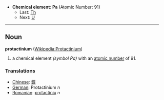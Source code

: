 *'''Chemical element''': '''Pa''' (Atomic Number: 91)
**Last: [[Thorium|Th]]
**Next: [[Uranium|U]]
----
== Noun ==
'''protactinium''' ([[en:Protactinium|Wikipedia:Protactinium]])

# a chemical element ''(symbol Pa)'' with an [[atomic number]] of 91.

===Translations===
*[[Chinese]]: [[鏷]]
*[[German]]: Protactinium ''n''
*[[Romanian]]: [[protactiniu]] ''n''